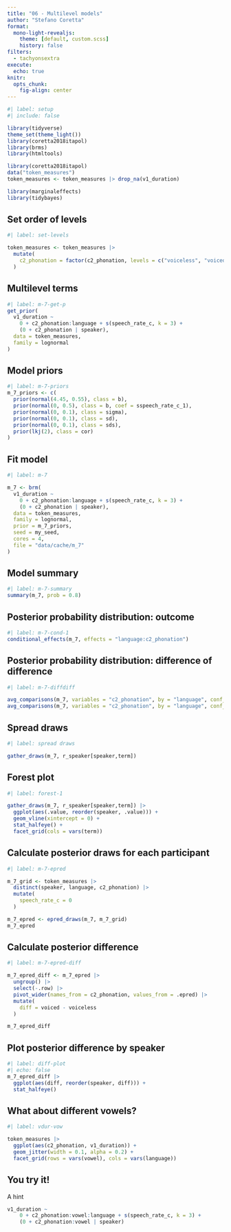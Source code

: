 ```yaml
---
title: "06 - Multilevel models"
author: "Stefano Coretta"
format:
  mono-light-revealjs:
    theme: [default, custom.scss]
    history: false
filters:
  - tachyonsextra
execute:
  echo: true
knitr:
  opts_chunk: 
    fig-align: center
---
```


```r
#| label: setup
#| include: false

library(tidyverse)
theme_set(theme_light())
library(coretta2018itapol)
library(brms)
library(htmltools)

library(coretta2018itapol)
data("token_measures")
token_measures <- token_measures |> drop_na(v1_duration)

library(marginaleffects)
library(tidybayes)
```

## Set order of levels

```r
#| label: set-levels

token_measures <- token_measures |> 
  mutate(
    c2_phonation = factor(c2_phonation, levels = c("voiceless", "voiced"))
  )
```

## Multilevel terms

```r
#| label: m-7-get-p
get_prior(
  v1_duration ~
    0 + c2_phonation:language + s(speech_rate_c, k = 3) +
    (0 + c2_phonation | speaker),
  data = token_measures,
  family = lognormal
)
```
## Model priors

```r
#| label: m-7-priors
m_7_priors <- c(
  prior(normal(4.45, 0.55), class = b),
  prior(normal(0, 0.5), class = b, coef = sspeech_rate_c_1),
  prior(normal(0, 0.1), class = sigma),
  prior(normal(0, 0.1), class = sd),
  prior(normal(0, 0.1), class = sds),
  prior(lkj(2), class = cor)
)
```

## Fit model

```r
#| label: m-7

m_7 <- brm(
  v1_duration ~
    0 + c2_phonation:language + s(speech_rate_c, k = 3) +
    (0 + c2_phonation | speaker),
  data = token_measures,
  family = lognormal,
  prior = m_7_priors,
  seed = my_seed,
  cores = 4,
  file = "data/cache/m_7"
)
```

## Model summary

```r
#| label: m-7-summary
summary(m_7, prob = 0.8)
```

## Posterior probability distribution: outcome

```r
#| label: m-7-cond-1
conditional_effects(m_7, effects = "language:c2_phonation")
```

## Posterior probability distribution: difference of difference

```r
#| label: m-7-diffdiff

avg_comparisons(m_7, variables = "c2_phonation", by = "language", conf_level = 0.8, comparison = "ratio")
avg_comparisons(m_7, variables = "c2_phonation", by = "language", conf_level = 0.8, comparison = "ratio", hypothesis = "b2 = b1")
```

## Spread draws

```r
#| label: spread draws

gather_draws(m_7, r_speaker[speaker,term])
```


## Forest plot

```r
#| label: forest-1

gather_draws(m_7, r_speaker[speaker,term]) |> 
  ggplot(aes(.value, reorder(speaker, .value))) +
  geom_vline(xintercept = 0) +
  stat_halfeye() +
  facet_grid(cols = vars(term))
```

## Calculate posterior draws for each participant

```r
#| label: m-7-epred

m_7_grid <- token_measures |> 
  distinct(speaker, language, c2_phonation) |> 
  mutate(
    speech_rate_c = 0
  )

m_7_epred <- epred_draws(m_7, m_7_grid)
m_7_epred
```

## Calculate posterior difference

```r
#| label: m-7-epred-diff

m_7_epred_diff <- m_7_epred |> 
  ungroup() |> 
  select(-.row) |> 
  pivot_wider(names_from = c2_phonation, values_from = .epred) |> 
  mutate(
    diff = voiced - voiceless
  )

m_7_epred_diff
```

## Plot posterior difference by speaker

```r
#| label: diff-plot
#| echo: false
m_7_epred_diff |> 
  ggplot(aes(diff, reorder(speaker, diff))) +
  stat_halfeye()
```

## What about different vowels?

```r
#| label: vdur-vow

token_measures |> 
  ggplot(aes(c2_phonation, v1_duration)) +
  geom_jitter(width = 0.1, alpha = 0.2) +
  facet_grid(rows = vars(vowel), cols = vars(language))
```

## You try it! {background-color=var(--inverse)}

A hint

```r
v1_duration ~
    0 + c2_phonation:vowel:language + s(speech_rate_c, k = 3) +
    (0 + c2_phonation:vowel | speaker)
```

